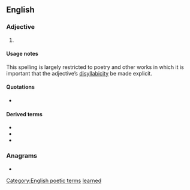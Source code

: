 {{also|learned|learnéd}}
==English==

===Adjective===
{{en-adj}}

# {{alternative spelling of|en|learned}}

====Usage notes====
This spelling is largely restricted to poetry and other works in which it is important that the adjective’s [[disyllabicity]] be made explicit.

====Quotations====
* {{seeCites|en}}

====Derived terms====
* {{l|en|learnèd borrowing}}
* {{l|en|learnèdly}}
* {{l|en|learnèdness}}

===Anagrams===
* {{anagrams|en|a=adeelnr|Darleen|Darlene|Leander|red lane|relaned}}

[[Category:English poetic terms]]
[[Category:English terms spelled with È|learned]]